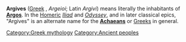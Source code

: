 '''Argives''' ([[Greek language|Greek]] ''{{polytonic|Ἀργεῖοι}}'', ''Argeioi''; Latin ''Argivi'') means literally the inhabitants of '''[[Argos]]'''. In the [[Homer]]ic ''[[Iliad]]'' and ''[[Odyssey]]'', and in later classical epics, "Argives" is an alternate name for the '''[[Achaeans]]''' or [[Greeks]] in general.

{{Disambig}}

[[Category:Greek mythology]]
[[Category:Ancient peoples]]